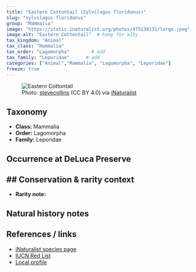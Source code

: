 ```yaml
---
title: "Eastern Cottontail (Sylvilagus floridanus)"
slug: "sylvilagus-floridanus"
group: "Mammalia"
image: "https://static.inaturalist.org/photos/475138132/large.jpeg"        # keep for thumbnails
image-alt: "Eastern Cottontail"  # keep for a11y
tax_kingdom: "Animal"
tax_class: "Mammalia"
tax_order: "Lagomorpha"        # add
tax_family: "Leporidae"      # add
categories: ["Animal","Mammalia", "Lagomorpha", "Leporidae"]
freeze: true
---
```


<figure class="species-figure">
  <img src="https://static.inaturalist.org/photos/475138132/large.jpeg" alt="Eastern Cottontail" class="species-photo" />
  <figcaption class="photo-credit">Photo: <a href="https://www.inaturalist.org/people/stevecollins">stevecollins</a> (CC BY 4.0) via <a href="https://www.inaturalist.org/observations/264599543">iNaturalist</a></figcaption>
</figure>

## Taxonomy
- **Class:** Mammalia
- **Order:** Lagomorpha
- **Family:** Leporidae

## Occurrence at DeLuca Preserve


## Conservation & rarity context
- 
- **Rarity note:** 

## Natural history notes


## References / links
- [iNaturalist species page](https://www.inaturalist.org/taxa/43111-Sylvilagus-floridanus)
- [IUCN Red List](NA)
- [Local profile](NA)
